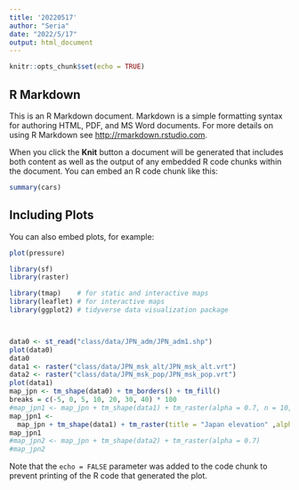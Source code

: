 ```yaml
---
title: '20220517'
author: "Seria"
date: "2022/5/17"
output: html_document
---
```


```r
knitr::opts_chunk$set(echo = TRUE)
```

## R Markdown

This is an R Markdown document. Markdown is a simple formatting syntax for authoring HTML, PDF, and MS Word documents. For more details on using R Markdown see <http://rmarkdown.rstudio.com>.

When you click the **Knit** button a document will be generated that includes both content as well as the output of any embedded R code chunks within the document. You can embed an R code chunk like this:

```r
summary(cars)
```

## Including Plots

You can also embed plots, for example:

```r
plot(pressure)
```


```r
library(sf)
library(raster)

library(tmap)    # for static and interactive maps
library(leaflet) # for interactive maps
library(ggplot2) # tidyverse data visualization package



data0 <- st_read("class/data/JPN_adm/JPN_adm1.shp")
plot(data0)
data0
data1 <- raster("class/data/JPN_msk_alt/JPN_msk_alt.vrt")
data2 <- raster("class/data/JPN_msk_pop/JPN_msk_pop.vrt")
plot(data1)
map_jpn <- tm_shape(data0) + tm_borders() + tm_fill()
breaks = c(-5, 0, 5, 10, 20, 30, 40) * 100
#map_jpn1 <- map_jpn + tm_shape(data1) + tm_raster(alpha = 0.7, n = 10, palette = "OrRd")
map_jpn1 <- 
  map_jpn + tm_shape(data1) + tm_raster(title = "Japan elevation" ,alpha = 0.7, breaks = breaks)
map_jpn1
#map_jpn2 <- map_jpn + tm_shape(data2) + tm_raster(alpha = 0.7)
#map_jpn2

```

Note that the `echo = FALSE` parameter was added to the code chunk to prevent printing of the R code that generated the plot.

